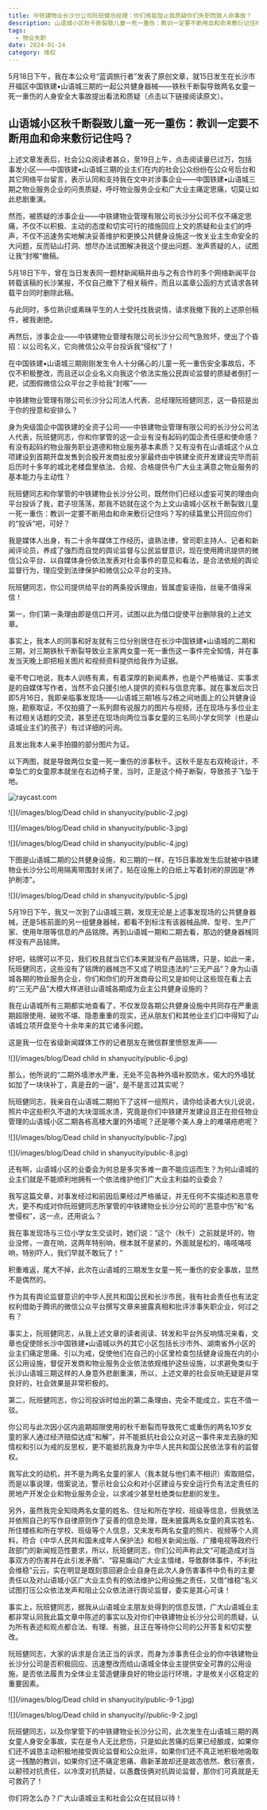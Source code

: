 ```yaml
---
title: 中铁建物业长沙分公司阮班健总经理：你们焉能阻止我质疑你们失职而致人命事故？
description: 山语城小区秋千断裂致儿童一死一重伤：教训一定要不断用血和命来敷衍记住吗？
tags:
  - 物业失职
date: 2024-01-24
category: 维权
---
```


5月18日下午，我在本公众号“蓝调旅行者”发表了原创文章，就15日发生在长沙市开福区中国铁建▪山语城三期的一起公共健身器械——铁秋千断裂导致两名女童一死一重伤的人身安全大事故提出看法和质疑（点击以下链接阅读原文）。





## 山语城小区秋千断裂致儿童一死一重伤：教训一定要不断用血和命来敷衍记住吗？










上述文章发表后，社会公众阅读者甚众，至19日上午，点击阅读量已过万，包括事发小区——中国铁建▪山语城三期的业主们在内的社会公众纷纷在公众号后台和其它网络平台留言，表示认同和支持我在文中对涉事企业——中国铁建▪山语城三期之物业服务企业的问责质疑，呼吁物业服务企业和广大业主痛定思痛，切莫让如此悲剧重演。



然而，被质疑的涉事企业——中铁建物业管理有限公司长沙分公司不仅不痛定思痛，不仅不以积极、主动的态度和切实可行的措施回应上文的质疑和业主们的呼声，不仅不迅速务实地解决妥善维护和更换公共健身设施这一攸关业主生命安全的大问题，反而钻山打洞、想尽办法试图解决我这个提出问题、发声质疑的人，试图让我“封喉“撤稿。



5月18日下午，曾在当日发表同一题材新闻稿并由与之有合作的多个网络新闻平台转载该稿的长沙某报，不仅自己撤下了相关稿件，而且以盖章公函的方式请求各转载平台同时删除此稿。



与此同时，多位熟识或素昧平生的人士受托找我说情，请求我撤下我的上述原创稿件，被我谢绝。



再然后，涉事企业——中铁建物业管理有限公司长沙分公司气急败坏，使出了个昏招：以公司名义，它向微信公众平台投诉我“侵权”了！








在中国铁建▪山语城三期刚刚发生令人十分痛心的儿童一死一重伤安全事故后，不仅不积极整改，而且还以企业名义向我这个依法实施公民舆论监督的质疑者倒打一耙，试图假微信公众平台之手给我“封喉”——





中铁建物业管理有限公司长沙分公司法人代表、总经理阮班健同志，这一昏招是出于你的授意和安排么？





身为央级国企中国铁建的全资子公司——中铁建物业管理有限公司的长沙分公司法人代表，阮班健同志，你和你掌管的这一企业有没有起码的国企责任感和使命感？有没有起码的物业服务职业道德和物业服务基本素质？又有没有在山语城这个从立项建设到首期开盘发售到合股开发商扯皮分家最终由中铁建全资开发建设完毕而前后历时十多年的城北老楼盘里依法、合规、合格提供令广大业主满意之物业服务的基本能力与主动性？



阮班健同志和你掌管的中铁建物业长沙分公司，既然你们已经以虚妄可笑的理由向平台投诉了我，君子坦荡荡，那我不妨就在这个为上文山语城小区秋千断裂致儿童一死一重伤：教训一定要不断用血和命来敷衍记住吗？写的续篇里公开回应你们的“投诉”吧，可好？



我是媒体人出身，有二十余年媒体工作经历，谙熟法律，曾司职主持人、记者和新闻评论员，养成了强烈而自觉的舆论监督与公民监督意识，现在使用腾讯提供的微信公众平台、以自媒体身份依法发表对社会事件的意见和看法，是合法依规的舆论监督行为，理应受到法律保护和微信公众平台的支持。




阮班健同志，你公司提供给平台的两条投诉理由，皆属虚妄诬指，丝毫不值得采信！



第一，你们第一条理由即是信口开河，试图以此为借口促使平台删除我的上述文章。



事实上，我本人的同事和好友就有三位分别居住在长沙中国铁建▪山语城的二期和三期，对三期铁秋千断裂导致业主家两女童一死一重伤这一事件完全知情，并在事发当天晚上即把相关图片和视频资料提供给我作为证据。



毫不夸口地说，我本人训练有素，有着深厚的新闻素养，也是个严格循证、实事求是的自媒体写作者，当然不会只援引他人提供的资料与信息完事。就在事发后次日即5月16日，我即亲临事发现场——山语城三期1栋与2栋之间地面上的公共健身设施，勘察取证，不仅拍摄了一系列颇有说服力的图片与视频，还在现场与多位业主有过相关话题的交流，甚至还在现场向两位当事女童的三名同小学女同学（也是山语城业主们的孩子）有过详细的问询。



且发出我本人亲手拍摄的部分图片为证。



以下两图，就是导致两位女童一死一重伤的涉事秋千。这秋千是左右双椅设计，不幸坠亡的女童原本就坐在右边椅子里，当时，正是这个椅子断裂，导致孩子飞坠于地。


<Image
  src='/images/blog/Dead child in shanyucity/public-1.jpg'
  width={1920}
  height={1024}
  alt='raycast.com'
/>







![](/images/blog/Dead child in shanyucity/public-2.jpg)



![](/images/blog/Dead child in shanyucity/public-3.jpg)

![](/images/blog/Dead child in shanyucity/public-4.jpg)

    


下图是山语城二期的公共健身设施，和三期的一样，在15日事故发生后就被中铁建物业长沙分公司用隔离带围封关闭了，贴在设施上的白纸上写着封闭的原因是“养护刷漆”。





![](/images/blog/Dead child in shanyucity/public-5.jpg)





5月19日下午，我又一次到了山语城三期，发现无论是上述事发现场的公共健身器械，还是5栋前面的另一组健身器械，都看不到标注有该器械品牌、型号、生产厂家、使用年限等信息的产品铭牌。再到山语城一期和二期去看，那边的健身器械同样没有产品铭牌。

        

好吧，铭牌可以不见，我们权且就当它们本来就没有产品铭牌，只是，如此一来， 阮班健同志，这些没有了铭牌的器械岂不又成了明显违法的“三无产品”？身为山语城各期的物业服务企业，你们和你们的开发商母公司又是如何让这些现在看上去的“三无产品”大模大样进驻山语城各期成为业主公共健身设施的？



我在山语城所有三期都实地查看了，不仅发现各期公共健身设施中共同存在严重逾期超限使用、破败不堪、隐患重重的现实，还从朋友们和其他业主们口中得知了山语城立项开盘至今十余年来的其它诸多问题。



这是我一位在省级新闻媒体工作的记者朋友在微信群里愤怒发声——





![](/images/blog/Dead child in shanyucity/public-6.jpg)





那么，他所说的“二期外墙渗水严重，无处不见各种外墙补胶防水，偌大的外墙犹如加了一块块补丁，真是丑的一逼”，是不是言过其实呢？



阮班健同志，我亲自在山语城二期拍下了这样一组照片，请你给读者大伙儿说说，照片中这些积久不退的大块湿斑水渍，究竟是你们中铁建开发建设且正在担任物业管理的山语城小区二期各栋高楼大厦的外墙呢？还是哪个美人身上的难堪疮疤呢？





![](/images/blog/Dead child in shanyucity/public-7.jpg)

![](/images/blog/Dead child in shanyucity/public-8.jpg)






还有啊，山语城小区的业委会为何总是多灾多难一直不能应运而生？为何山语城的业主们就是不能顺利地拥有一个依法维护他们广大业主利益的业委会？



我写这篇文章，对事发经过和前因后果经过严格循证，并无任何不实描述和恶意夸大，更不构成对你阮班健同志所掌管的中铁建物业长沙分公司的“恶意中伤”和“名誉侵权”，这一点，还用说么？



我在事发现场与三位小学女生交谈时，她们说：“这个（秋千）之前就是坏的，物业没修，一直在响，这两年特别响，根本就不是紧的，外面就是松的，咯吱咯吱响，特别吓人，我们早就不敢玩了！”





积重难返，尾大不掉，此次在山语城的三期发生女童一死一重伤的安全事故，显然不是偶然的。



作为具有舆论监督意识的中华人民共和国公民和长沙市民，我有社会责任也有法定权利借助于腾讯的微信公众平台撰写文章来披露真相和批评涉事失职企业，何过之有？



事实上，阮班健同志，从我上述文章的读者阅读、转发和平台外反响情况来看，文章也促使除长沙中国铁建▪山语城以外的其它小区包括长沙市外、湖南省外小区的业主们痛定思痛、引以为戒，促使他们在自己的小区里检查包括健身设施在内的小区公用设施，督促开发商和物业服务企业依法依规维护这些设施，以求避免类似于长沙山语城三期这样的人身意外悲剧重演，所以，上述文章的社会反响无疑是非常良好的，社会效果是非常积极的。


第二，阮班健同志，你公司投诉时给出的第二条理由，完全不能成立，实在不值一驳。



你公司与此次因小区内逾期超限使用的秋千断裂而导致死亡或重伤的两名10岁女童的家人通过经济赔偿达成“和解”，并不能抵抗社会公众对这一事件来龙去脉的知情权和引以为戒的反思权，更不能抵抗我身为中华人民共和国公民依法享有的监督权。



我写此文的动机，并不是为两名女童的家人（我本就与他们素不相识）索取赔偿，而是以事说理，借案说法，警示社会公众和对小区建设与安全运行负有法定责任的房地产开发企业和物业服务企业，以求减少甚至杜绝类似悲剧的发生。



另外，虽然我完全知晓两名女童的姓名、住址和所在学校、班级等信息，但我依法并依照自己的写作自律原则作了妥善的信息处理，既未披露两名女童的真实姓名、所住楼栋和所在学校、班级等个人信息，又未发布两名女童的照片、视频等个人资料，符合《中华人民共和国未成年人保护法》和相关新闻出版、广播电视等政府行政部门的新闻规范性要求，所以，阮班健同志，你们公司声称此文“可能造成对当事双方的伤害并在此引发矛盾”、“容易煽动广大业主情绪，导致群体事件，不利社会维稳”云云，实在明显是既刻意回避企业自身在此次人身伤害事件中负有的主要责任以及对山语城小区广大业主负有的依法维护公用设施之责任，又借“维稳”名义试图打压公众依法发声和阻止公众依法进行舆论监督，委实是其心可诛！


事实上，阮班健同志，据我从山语城业主朋友处得到的信息反馈，广大山语城业主都非常认同我此篇文章中陈述的事实以及对你们中铁建物业长沙分公司的质疑，认为所有表述和观点都合法、有理、有据，且正在等待你公司的公开答复和切实整改。



阮班健同志，大家的诉求是合法正当的诉求，而身为涉事责任企业的你中铁建物业长沙分公司是否积极回应、迅速整改而给山语城全体业主提供安全可靠的公用设施，是否依法履责为全体业主营造健康良好的物业运行环境，才是攸关小区稳定的重要因素。




![](/images/blog/Dead child in shanyucity/public-9-1.jpg)

![](/images/blog/Dead child in shanyucity//public-9-2.jpg)



        

阮班健同志，以及你掌管下的中铁建物业长沙分公司，此次发生在山语城三期的两女童人身安全事故，实在是令人无比悲伤，只是如此苦痛的后果已经酿成，如果你们还不诚恳主动积极地接受舆论监督和公众批评，如果你们还不真正地积极地吸取这一残酷的教训，如果你们还不痛定思痛、鼎新革故却还是故态依然、敷衍塞责，以颟顸对抗责任，以冷漠对抗质疑，以愚蠢伎俩对抗舆论监督，那你们可真就是无可救药了！



你们将怎么办？广大山语城业主和社会公众在拭目以待！

